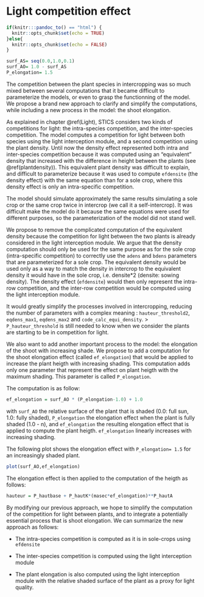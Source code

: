 # Light competition effect {#lightcompetition}

```r
if(knitr:::pandoc_to() == "html") {
  knitr::opts_chunk$set(echo = TRUE)
}else{
  knitr::opts_chunk$set(echo = FALSE)
}

surf_AS= seq(0.0,1.0,0.1)
surf_AO= 1.0 - surf_AS
P_elongation= 1.5
```

The competition between the plant species in intercropping was so much mixed between several computations that it became difficult to parameterize the models, or even to grasp the functionning of the model. We propose a brand new approach to clarify and simplify the computations, while including a new process in the model: the shoot elongation.

As explained in chapter \@ref(Light), STICS considers two kinds of competitions for light: the intra-species competition, and the inter-species competition. The model computes a competition for light between both species using the light interception module, and a second competition using the plant density. Until now the density effect represented both intra and inter-species competition because it was computed using an "equivalent" density that increased with the difference in height between the plants (see \@ref(plantdensity)). This equivalent plant density was difficult to explain, and difficult to parameterize because it was used to compute `efdensite` (the density effect) with the same equation than for a sole crop, where this density effect is only an intra-specific competition. 

The model should simulate approximately the same results simulating a sole crop or the same crop twice in intercrop (we call it a self-intercrop). It was difficult make the model do it because the same equations were used for different purposes, so the parameterization of the model did not stand well. 

We propose to remove the complicated computation of the equivalent density because the competition for light between the two plants is already considered in the light interception module. We argue that the density computation should only be used for the same purpose as for the sole crop (intra-specific competition) to correctly use the `adens` and `bdens` parameters that are parameterized for a sole crop. The equivalent density would be used only as a way to match the density in intercrop to the equivalent density it would have in the sole crop, i.e. densite*2 (densite: sowing density). The density effect (`efdensite`) would then only represent the intra-row competition, and the inter-row competition would be computed using the light interception module.

It would greatly simplify the processes involved in intercropping, reducing the number of parameters with a complex meaning : `hauteur_threshold2`, `eqdens_max1`, `eqdens_max2` and `code_calc_equi_density`.
> `P_hauteur_threshold` is still needed to know when we consider the plants are starting to be in competition for light. 

We also want to add another important process to the model: the elongation of the shoot with increasing shade. We propose to add a computation for the shoot elongation effect (called `ef_elongation`) that would be applied to increase the plant heigth with increasing shading. This computation adds only one parameter that represent the effect on plant heigth with the maximum shading. This parameter is called `P_elongation`. 

The computation is as follow: 

```r
ef_elongation = surf_AO * (P_elongation-1.0) + 1.0
```

with `surf_AO` the relative surface of the plant that is shaded (0.0: full sun, 1.0: fully shaded), `P_elongation` the elongation effect when the plant is fully shaded (1.0 - n), and `ef_elongation` the resulting elongation effect that is applied to compute the plant heigth. `ef_elongation` linearly increases with increasing shading. 

The following plot shows the elongation effect with `P_elongation= 1.5` for an increasingly shaded plant.

```r
plot(surf_AO,ef_elongation)
```

The elongation effect is then applied to the computation of the heigth as follows:

```r
hauteur = P_hautbase + P_hautK*(masec*ef_elongation)**P_hautA
```

By modifying our previous approach, we hope to simplify the computation of the competition for light between plants, and to integrate a potentially essential process that is shoot elongation. We can summarize the new approach as follows:  

- The intra-species competition is computed as it is in sole-crops using `efdensite`

- The inter-species competition is computed using the light interception module

- The plant elongation is also computed using the light interception module with the relative shaded surface of the plant as a proxy for light quality.


